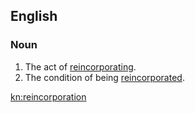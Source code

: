 ==English==

===Noun===
{{en-noun|~}}

# The act of [[reincorporate|reincorporating]].
# The condition of being [[reincorporate]]d.

[[kn:reincorporation]]